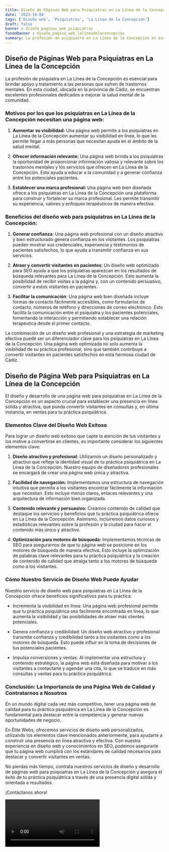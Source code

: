 ```yaml
---
title: Diseño de Páginas Web para Psiquiatras en La Línea de la Concepción
date: '2023-10-04'
tags: ['Diseño web', 'Psiquiatras', 'La Línea de la Concepción']
draft: false
banner : diseño_paginas_web_psiquiatras
fondoBanner : diseño_pagina_web_lalíneadelaconcepción
summary: La profesión de psiquiatra en La Línea de la Concepción es esencial para brindar apoyo y tratamiento a las personas que sufren de trastornos mentales. En esta ciudad, ubicada en la provincia de Cádiz, se encuentran excelentes profesionales dedicados a mejorar la salud mental de la comunidad. 
---
```


## Diseño de Páginas Web para Psiquiatras en La Línea de la Concepción

La profesión de psiquiatra en La Línea de la Concepción es esencial para brindar apoyo y tratamiento a las personas que sufren de trastornos mentales. En esta ciudad, ubicada en la provincia de Cádiz, se encuentran excelentes profesionales dedicados a mejorar la salud mental de la comunidad. 

### Motivos por los que los psiquiatras en La Línea de la Concepción necesitan una página web:

1. **Aumentar su visibilidad:** Una página web permite a los psiquiatras en La Línea de la Concepción aumentar su visibilidad en línea, lo que les permite llegar a más personas que necesitan ayuda en el ámbito de la salud mental.

2. **Ofrecer información relevante:** Una página web brinda a los psiquiatras la oportunidad de proporcionar información valiosa y relevante sobre los trastornos mentales y los servicios que ofrecen en La Línea de la Concepción. Esto ayuda a educar a la comunidad y a generar confianza entre los potenciales pacientes.

3. **Establecer una marca profesional:** Una página web bien diseñada ofrece a los psiquiatras en La Línea de la Concepción una plataforma para construir y fortalecer su marca profesional. Les permite transmitir su experiencia, valores y enfoques terapéuticos de manera efectiva.

### Beneficios del diseño web para psiquiatras en La Línea de la Concepción:

1. **Generar confianza**: Una página web profesional con un diseño atractivo y bien estructurado genera confianza en los visitantes. Los psiquiatras pueden mostrar sus credenciales, experiencia y testimonios de pacientes satisfechos, lo que ayuda a transmitir confianza en sus servicios.

2. **Atraer y convertir visitantes en pacientes**: Un diseño web optimizado para SEO ayuda a que los psiquiatras aparezcan en los resultados de búsqueda relevantes para La Línea de la Concepción. Esto aumenta la posibilidad de recibir visitas a la página y, con un contenido persuasivo, convertir a estos visitantes en pacientes.

3. **Facilitar la comunicación**: Una página web bien diseñada incluye formas de contacto fácilmente accesibles, como formularios de contacto, números de teléfono y direcciones de correo electrónico. Esto facilita la comunicación entre el psiquiatra y los pacientes potenciales, fomentando la interacción y permitiendo establecer una relación terapéutica desde el primer contacto.

La combinación de un diseño web profesional y una estrategia de marketing efectiva puede ser un diferenciador clave para los psiquiatras en La Línea de la Concepción. Una página web optimizada no solo aumenta la visibilidad de su práctica profesional, sino que también contribuye a convertir visitantes en pacientes satisfechos en esta hermosa ciudad de Cádiz.

<GifSeo />

<Cta />

## **Diseño de Página Web para Psiquiatras en La Línea de la Concepción**

El diseño y desarrollo de una página web para psiquiatras en La Línea de la Concepción es un aspecto crucial para establecer una presencia en línea sólida y atractiva, que pueda convertir visitantes en consultas y, en última instancia, en ventas para tu práctica psiquiátrica.

### **Elementos Clave del Diseño Web Exitoso**

Para lograr un diseño web exitoso que capte la atención de tus visitantes y los motive a convertirse en clientes, es importante considerar los siguientes elementos clave:

1. **Diseño atractivo y profesional:** Utilizamos un diseño personalizado y atractivo que refleje la identidad visual de tu práctica psiquiátrica en La Línea de la Concepción. Nuestro equipo de diseñadores profesionales se encargará de crear una página web única y atractiva.

2. **Facilidad de navegación:** Implementamos una estructura de navegación intuitiva que permita a los visitantes encontrar fácilmente la información que necesitan. Esto incluye menús claros, enlaces relevantes y una arquitectura de información bien organizada.

3. **Contenido relevante y persuasivo:** Creamos contenido de calidad que destaque los servicios y beneficios que tu práctica psiquiátrica ofrece en La Línea de la Concepción. Asimismo, incluiremos datos curiosos y estadísticas relevantes sobre la profesión y la ciudad para hacer el contenido más único y atractivo.

4. **Optimización para motores de búsqueda:** Implementamos técnicas de SEO para asegurarnos de que tu página web se posicione en los motores de búsqueda de manera efectiva. Esto incluye la optimización de palabras clave relevantes para tu práctica psiquiátrica y la creación de contenido de calidad que atraiga tanto a los motores de búsqueda como a los visitantes.

### **Cómo Nuestro Servicio de Diseño Web Puede Ayudar**

Nuestro servicio de diseño web para psiquiatras en La Línea de la Concepción ofrece beneficios significativos para tu práctica:

- Incrementa la visibilidad en línea: Una página web profesional permite que tu práctica psiquiátrica sea fácilmente encontrada en línea, lo que aumenta la visibilidad y las posibilidades de atraer más clientes potenciales.

- Genera confianza y credibilidad: Un diseño web atractivo y profesional transmite confianza y credibilidad tanto a los visitantes como a los motores de búsqueda. Esto puede influir en la toma de decisiones de tus potenciales pacientes.

- Impulsa conversiones y ventas: Al implementar una estructura y contenido estratégico, la página web está diseñada para motivar a los visitantes a contactarte y agendar una cita, lo que se traduce en más consultas y ventas para tu práctica psiquiátrica.

### **Conclusión: La Importancia de una Página Web de Calidad y Contratarnos a Nosotros**

En un mundo digital cada vez más competitivo, tener una página web de calidad para tu práctica psiquiátrica en La Línea de la Concepción es fundamental para destacar entre la competencia y generar nuevas oportunidades de negocio.

En Élite Webs, ofrecemos servicios de diseño web personalizados, utilizando los elementos clave mencionados anteriormente, para ayudarte a construir una presencia en línea atractiva y efectiva. Con nuestra experiencia en diseño web y conocimientos en SEO, podemos asegurarte que tu página web cumplirá con los estándares de calidad necesarios para destacar y convertir visitantes en ventas.

No pierdas más tiempo, contrata nuestros servicios de diseño y desarrollo de páginas web para psiquiatras en La Línea de la Concepción y asegura el éxito de tu práctica psiquiátrica a través de una presencia digital sólida y orientada a resultados.

¡Contáctanos ahora!

<Video />

<CtaBot job='Psiquiatras' city='La Línea de la Concepción'/>

<Gmaps query='La Línea de la Concepción+españa+maps' />